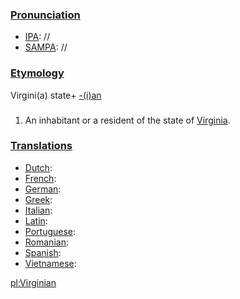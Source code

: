 ===[[Pronunciation]]===
*[[IPA]]: //
*[[SAMPA]]: //
===[[Etymology]]===
Virgini(a) state+ [[-ian|-(i)an]]
===[[]]===
#An inhabitant or a resident of the state of [[Virginia]].
===[[Translations]]===
*[[Dutch]]:
*[[French]]:
*[[German]]:
*[[Greek]]:
*[[Italian]]:
*[[Latin]]:
*[[Portuguese]]:
*[[Romanian]]:
*[[Spanish]]:
*[[Vietnamese]]:

[[pl:Virginian]]